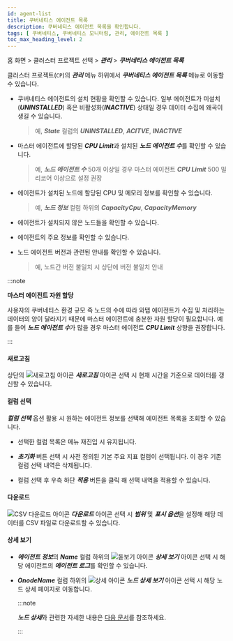 ```yaml
---
id: agent-list
title: 쿠버네티스 에이전트 목록
description: 쿠버네티스 에이전트 목록을 확인합니다.
tags: [ 쿠버네티스, 쿠버네티스 모니터링, 관리, 에이전트 목록 ]
toc_max_heading_level: 2
---
```


홈 화면 > 클러스터 프로젝트 선택 > ***관리*** > ***쿠버네티스 에이전트 목록*** 

클러스터 프로젝트(<code class='my'>CP</code>)의 ***관리*** 메뉴 하위에서 ***쿠버네티스 에이전트 목록*** 메뉴로 이동할 수 있습니다. 

<ImgLang img='k8s-agent-list.png' desc='쿠버네티스 에이전트 목록' />

* 쿠버네티스 에이전트의 설치 현황을 확인할 수 있습니다. 일부 에이전트가 미설치(***UNINSTALLED***) 혹은 비활성화(***INACTIVE***) 상태일 경우 데이터 수집에 왜곡이 생길 수 있습니다.

  > 예, ***State*** 컬럼의 ***UNINSTALLED***, ***ACITVE***, ***INACTIVE***

* 마스터 에이전트에 할당된 ***CPU Limit***과 설치된 ***노드 에이전트 수***를 확인할 수 있습니다. 

  > 예, ***노드 에이전트 수*** 50개 이상일 경우 마스터 에이전트 ***CPU Limit*** 500 밀리코어 이상으로 설정 권장

* 에이전트가 설치된 노드에 할당된 CPU 및 메모리 정보를 확인할 수 있습니다. 

  > 예, ***노드 정보*** 컬럼 하위의 ***CapacityCpu***, ***CapacityMemory*** 

* 에이전트가 설치되지 않은 노드들을 확인할 수 있습니다. 

* 에이전트의 주요 정보를 확인할 수 있습니다. 

* 노드 에이전트 버전과 관련된 안내를 확인할 수 있습니다.

  > 예, 노드간 버전 불일치 시 상단에 버전 불일치 안내

:::note 

**마스터 에이전트 자원 할당**

사용자의 쿠버네티스 환경 규모 즉 노드의 수에 따라 와탭 에이전트가 수집 및 처리하는 데이터의 양이 달라지기 때문에 마스터 에이전트에 충분한 자원 할당이 필요합니다. 예를 들어 ***노드 에이전트 수***가 많을 경우 마스터 에이전트 ***CPU Limit*** 상향을 권장합니다.

:::

#### 새로고침 

상단의 ![새로고침 아이콘](/img/ic-refresh2.svg) ***새로고침*** 아이콘 선택 시 현재 시간을 기준으로 데이터를 갱신할 수 있습니다.

#### 컬럼 선택

***컬럼 선택*** 옵션 활용 시 원하는 에이전트 정보를 선택해 에이전트 목록을 조회할 수 있습니다. 

* 선택한 컬럼 목록은 메뉴 재진입 시 유지됩니다.

* ***초기화*** 버튼 선택 시 사전 정의된 기본 주요 지표 컬럼이 선택됩니다. 이 경우 기존 컬럼 선택 내역은 삭제됩니다.

* 컬럼 선택 후 우측 하단 ***적용*** 버튼을 클릭 해 선택 내역을 적용할 수 있습니다.

#### 다운로드 

![CSV 다운로드 아이콘](/img/ico-csv.svg) ***다운로드*** 아이콘 선택 시 ***범위*** 및 ***표시 옵션***을 설정해 해당 데이터를 CSV 파일로 다운로드할 수 있습니다. 

#### 상세 보기

* ***에이전트 정보***의 ***Name*** 컬럼 하위의 ![돋보기 아이콘](/img/ic-search.svg) ***상세 보기*** 아이콘 선택 시 해당 에이전트의 ***에이전트 로그***를 확인할 수 있습니다.

* ***OnodeName*** 컬럼 하위의 ![상세 아이콘](/img/ic-pageview.svg) ***노드 상세 보기*** 아이콘 선택 시 해당 노드 상세 페이지로 이동합니다. 

  :::note 

  ***노드 상세***와 관련한 자세한 내용은 [다음 문서](https://docs.whatap.io/kubernetes/resource-node-list#nodedetails)를 참조하세요.

  ::: 

<!-- 

새로고침

메트릭

상세 보기

컬럼 선택

다운로드

-->
